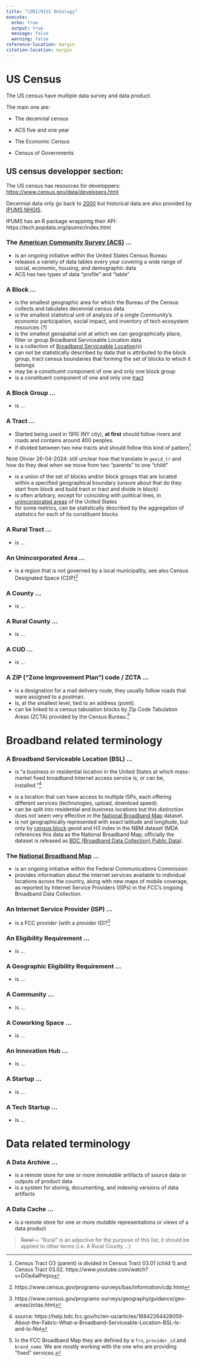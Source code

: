 ```yaml
---
title: "CORI/RISI Ontology"
execute:
  echo: true
  output: true
  message: false
  warning: false
reference-location: margin
citation-location: margin
---
```


# US Census

The US census have multiple data survey and data product. 

The main one are:

- The decennial census

- ACS five and one year

- The Economic Census

- Census of Governments

## US census developper section: 

The US census has resources for developpers: [https://www.census.gov/data/developers.html](https://www.census.gov/data/developers.html) 

Decennial data only go back to [2000](https://www.census.gov/data/developers/data-sets/decennial-census.html) but historical data are also provided by [IPUMS NHGIS](https://www.nhgis.org/data-availability).  


::: {.column-margin}
IPUMS has an R package wrappintg their API: https://tech.popdata.org/ipumsr/index.html 
:::


### The [American Community Survey (ACS)](https://www.census.gov/programs-surveys/acs/data.html) ...

  - is an ongoing initiative within the United States Census Bureau
  - releases a variety of data tables every year covering a wide range of social, economic, housing, and demographic data
  - ACS has two types of data "profile" and "table" 

### A **Block** ...

  - is the smallest geographic area for which the Bureau of the Census collects and tabulates decennial census data
  - is the smallest statistical unit of analysis of a single Community's economic participation, social impact, and inventory of tech ecosystem resources (?)
  - is the smallest geospatial unit at which we can geographically place, filter or group Broadband Serviceable Location data
  - is a collection of [Broadband Serviceable Location](#a-broadband-serviceable-location-bsl)(s)
  - can not be statistically described by data that is attributed to the block group, tract census boundaries that forming the set of blocks to which it belongs
  - may be a constituent component of one and only one block group
  - is a constituent component of one and only one [tract](#a-tract)

### A **Block Group** ...

  - is ...

### A **Tract** ...

  - Started being used in 1910 (NY city), **at first** should follow rivers and roads and contains around 400 peoples.
  - if divided between two new tracts and should follow this kind of pattern[^census_tract]

  [^census_tract]: Census Tract O3 (parent) is divided in Census Tract 03.01 (child 1) and Census Tract 03.02. https://www.youtube.com/watch?v=DOe4alPmjss
  
::: {.column-margin}
Note Olivier 26-04-2024: still unclear how that translate in `geoid_tr` and how do they deal when we move from two "parents" to one "child" 
:::

  - is a union of the set of blocks and/or block groups that are located within a specified geographical boundary (unsure about that do they start from block and build tract or tract and divide in block)
  - is often arbitrary, except for coinciding with political lines, in [unincorporated areas](#an-unincorporated-area) of the United States
  - for some metrics, can be statistically described by the aggregation of statistics for each of its constituent blocks

### A **Rural Tract** ...

  - is ...

### An **Unincorporated Area** ...

  - is a region that is not governed by a local municipality, see also Census Designated Space (CDP)[^CDP]

  [^CDP]: https://www.census.gov/programs-surveys/bas/information/cdp.html

### A **County** ...

  - is ...

### A **Rural County** ...

  - is ...

### A **CUD** ...

  - is ...

### A **ZIP ("Zone Improvement Plan") code / ZCTA**  ...

  - is a designation for a mail delivery route, they usually follow roads that ware assigned to a postman.
  - is, at the smallest level, tied to an address (point).
  - can be linked to a census tabulation blocks by Zip Code Tabulation Areas (ZCTA) provided by the Census Bureau.[^zcta]

  [^zcta]: https://www.census.gov/programs-surveys/geography/guidance/geo-areas/zctas.html

# Broadband related terminology

### A **Broadband Serviceable Location** (BSL) ...
  - is “a business or residential location in the United States at which mass-market fixed broadband Internet access service is, or can be, installed.”[^bslsource]

  [^bslsource]: source:  https://help.bdc.fcc.gov/hc/en-us/articles/16842264428059-About-the-Fabric-What-a-Broadband-Serviceable-Location-BSL-Is-and-Is-Not

  - is a location that can have access to multiple ISPs, each offering different services (technologies, upload, download speed).
  - can be split into residential and business locations but this distinction does not seem very effective in the [National Broadband Map](#the-national-broadband-map) dataset.
  - is not geographically represented with exact latitude and longitude, but only by [census block](#a-block) geoid and H3 index in the NBM dataset (MDA references this data as the National Broadband Map; officially the dataset is released as [BDC (Broadband Data Collection) Public Data](https://broadbandmap.fcc.gov/data-download/nationwide-data)).

### The [National Broadband Map](https://broadbandmap.fcc.gov/) ...

  - is an ongoing initiative within the Federal Communications Commission
  - provides information about the internet services available to individual locations across the country, along with new maps of mobile coverage, as reported by Internet Service Providers (ISPs) in the FCC’s ongoing Broadband Data Collection.

### An **Internet Service Provider (ISP)** ...

  - is a FCC provider (with a provider ID)?[^ispid]

  [^ispid]:In the FCC Broadband Map they are defined by a `frn`, `provider_id` and `brand_name`. We are mostly working with the one who are providing "fixed" services.

### An **Eligibility Requirement** ...

  - is ...

### A **Geographic Eligibility Requirement** ...

  - is ...

### A **Community** ...
  - is ...

### A **Coworking Space** ...
  - is ...

### An **Innovation Hub** ...
  - is ...

### A **Startup** ...
  - is ...

### A **Tech Startup** ...
  - is ...


# Data related terminology

### A **Data Archive** ...

  - is a remote store for one or more _immutable_ artifacts of source data or outputs of product data
  - is a system for storing, documenting, and indexing versions of data artifacts

### A **Data Cache** ...

  - is a remote store for one or more _mutable_ representations or views of a data product

> ~~Rural ...~~
> "Rural" is an adjective for the purpose of this list; it should be applied to other terms (i.e. A Rural County ...)

